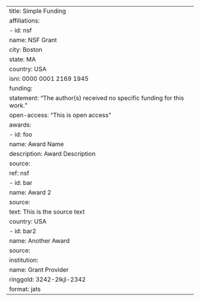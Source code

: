 ---
title: Simple Funding
affiliations: 
  - id: nsf
    name: NSF Grant
    city: Boston
    state: MA
    country: USA
    isni: 0000 0001 2169 1945
funding: 
  statement: "The author(s) received no specific funding for this work."
  open-access: "This is open access"
  awards:
    - id: foo
      name: Award Name
      description: Award Description
      source:
        ref: nsf
    - id: bar
      name: Award 2
      source:
        text: This is the source text
        country: USA
    - id: bar2
      name: Another Award
      source:
        institution:
          name: Grant Provider
          ringgold: 3242-2lkjl-2342
format: jats
---